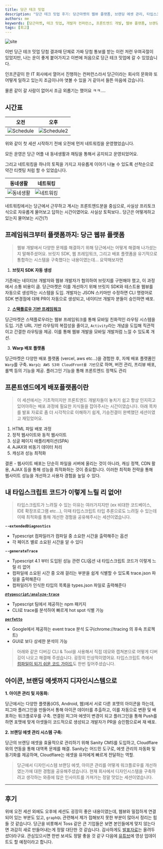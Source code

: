 ```yaml
---
title: 당근 테크 밋업
description: "당근 테크 밋업 후기: 당근마켓의 웹뷰 플랫폼, 브랜딩 에셋 관리, 타입스크립트 최적화 등 최신 기술과 경험을 공유한 컨퍼런스 리뷰"
authors: me
keywords: [당근마켓, 테크 밋업, 개발자 컨퍼런스, 프론트엔드 개발, 웹뷰 플랫폼, 브랜딩 에셋, 디자인 시스템, 타입스크립트 성능 최적화, 배포 플랫폼, IT 컨퍼런스 후기]
tags: [회고]
---
```


![site](https://i.ibb.co/dWBGb5S/Kakao-Talk-Photo-2024-10-11-02-53-17.jpg)

이번 당근 테크 밋업 당첨 결과때 단체로 가짜 당첨 통보를 받는 이런 저런 우여곡절이 있었지만, 나는 운이 좋게 붙어가지고 이번에 처음으로 당근 테크 밋업에 갈 수 있었습니다.

인프콘같이 한 IT 회사에서 열어서 진행하는 컨퍼런스라서 당근이라는 회사의 문화와 또 어떻게 일하고 있는지 조금이나마 엿볼 수 있을 거 같아서 들뜬 마음에 갔습니다.

물론 같이 갈 사람이 없어서 조금 외롭기는 했어요 ㅋㅋ....

## 시간표

|                        오전                        |                        오후                         |
| :------------------------------------------------: | :-------------------------------------------------: |
| ![Schedule](https://i.ibb.co/4Y9jgdv/IMG-8726.jpg) | ![Schedule2](https://i.ibb.co/ccF6cXB/IMG-8727.jpg) |

위와 같이 첫 세션 시작하기 전에 오전에 먼저 네트워킹을 운영했었습니다.

모든 운영은 당근 어플 내 동네생활과 채팅을 통해서 공지되고 운영되었어요.

그리고 네트워킹을 하나의 토픽을 가지고 자유롭게 이야기 나눌 수 있도록 선착순으로 약간 티켓팅 처럼 할 수 있었습니다.

|                            동네생활                            |                      네트워킹                      |
| :------------------------------------------------------------: | :------------------------------------------------: |
| ![동네생활](https://i.ibb.co/BNgnjDL/IMG-4-F017-ACA4709-1.jpg) | ![네트워킹](https://i.ibb.co/HGGR3FH/IMG-8735.png) |

네트워킹에서는 당근에서 근무하고 계시는 프론트엔드분을 중심으로, 사실상 프리토크 식으로 자유롭게 물어보고 답하는 시간이였어요. 사실상 토픽보다.. 당근은 어떻게하고 있는지 물어보는 시간(?)

## 프레임워크부터 플랫폼까지: 당근 웹뷰 플랫폼

> 웹뷰 개발에서 다양한 문제를 해결하기 위해 당근에서는 어떻게 해결해 나가셨는지 말해주셨어요. 브릿지 SDK, 웹 프레임워크, 그리고 배포 플랫폼을 유기적으로 통합하는 시스템을 구축했다는 내용이였는데... 요약해보자면

1. **브릿지 SDK 자동 생성**

기존에는 네이티브 개발자와 웹뷰 개발자가 협의하여 브릿지를 구현해야 했고, 이 과정에서 소통 비용이 큼.
당근마켓은 이를 개선하기 위해 브릿지 SDK와 테스트용 웹뷰를 자동으로 생성하는 시스템을 도입.
개발자는 JSON 스키마만 수정하면 CLI 명령어로 SDK 변경점에 대해 PR이 자동으로 생성되고, 네이티브 개발자 분들이 승인하면 배포.

2. **[스택플로우 기반 프레임워크](https://stackflow.so/)**

당근마켓은 스택플로우라는 웹뷰 프레임워크를 통해 모바일 친화적인 라우팅 시스템을 도입.
기존 URL 기반 라우팅의 복잡성을 줄이고, `Activity`라는 개념을 도입해 직관적이고 간결한 라우팅을 제공.
이를 통해 웹뷰 개발을 모바일 개발처럼 느낄 수 있도록 개선.

3. **Warp 배포 플랫폼**

당근마켓은 다양한 배포 플랫폼 (vercel, aws etc...)을 경험한 후, 자체 배포 플랫폼인 `Warp`를 구축.
`Warp는 AWS S3와 CloudFront를 기반`으로 하며, 버전 관리, 프리뷰 배포, 롤백 등의 기능을 제공.
플러그인 기능을 통해 프론트엔드 정책도 관리

## 프론트엔드에게 배포플랫폼이란

> 이 세션에서는 기초적이지만 프론트엔드 개발자들이 놓치기 쉽고 항상 인지히고 있어야하는 배포 과정에 필요한 지식들을 잡아주시는 시간이였습니다.
> 아래 목차를 발표 자료로 좀 더 시각적으로 이해하기 쉽게, 기승전결이 완벽했던 세션이였고 재밌었어요.

1. HTML 파일 배포 과정
2. 정적 웹사이트와 동적 웹사이트
3. 싱글 페이지 애플리케이션(SPA)
4. AJAX와 비동기 데이터 처리
5. 캐싱과 성능 최적화

결론 - 웹사이트 배포는 단순히 파일을 서버에 올리는 것이 아니라, 캐싱 정책, CDN 활용, AJAX 등을 통해 성능을 최적화하는 것이 중요합니다. 이러한 최적화 전략을 통해 웹사이트 성능을 개선하고 사용자 경험을 높일 수 있다.

## 내 타입스크립트 코드가 이렇게 느릴 리 없어!

> 타입스크립트가 느려질 수 있는 이유는 여러가지지만 (ex 비대한 코드베이스, IDE 확장프로그램 etc...), 이때 타입스크립트 타입 추론으로도 느려질 수 있는데 이때 최적화를 통해 개선한 경험을 공유해주시는 세션이였습니다.

**`--extendedDiagnostics`**

- Typescript 컴파일러가 컴파일 중 소요한 시간을 출력해주는 옵션
- 각 페이즈 별로 소요된 시간을 알 수 있다

**`--generateTrace`**

- Typescript 4.1 부터 도입된 성능 관련 CLI옵션 내 타입스크립트 코드가 이렇게 느릴 리 없어
- 컴파일에 소요된 시간 중 오래 걸리는 부분을 쉽게 식별할 수 있도록 trace.json 파일을 출력해준다
- 컴파일러가 인식한 타입의 목록을 types.json 파일로 출력해준다

**[`@typescript/analyze-trace`](https://www.npmjs.com/package/@typescript/analyze-trace)**

- Typescript 팀에서 제공하는 npm 패키지
- CLI로 trace를 분석하여 빠르게 hot spot 식별 가능

**[`perfetto`](https://ui.perfetto.dev/)**

- Google에서 제공하는 event trace 분석 도구(chrome://tracing 의 후속 프로젝트)
- GUI로 보다 상세한 분석이 가능

> 아래와 같은 디버깅 CLI & Tool을 사용해서 직접 데모와 캡쳐본으로 어떻게 디버깅이 나오고 해결해 주셨습니다. 굉장히 인상적이였어요. 타입스크립트 측에서 [컴파일이 되기 쉬운 코드 가이드](https://github.com/microsoft/TypeScript/wiki/Performance)도 한번 짚어주셨습니다.

## 아이콘, 브랜딩 에셋까지 디자인시스템으로

**1. 아이콘 관리 및 자동화:**

당근에서는 다양한 플랫폼(iOS, Android, 웹)에서 서로 다른 포맷의 아이콘을 하는데, 피그마 플러그인을 만들어서 통해 아이콘 데이터를 추출하고, 이를 자동으로 변환 및 배포하는 워크플로우를 구축.
연결된 피그마 에셋이 변경이 되고 플러그인을 통해 Push를 하면 포맷에 맞게 아셋들이 코드적으로 생성되고 개발자가 PR을 승인함으로써 재 배포.

**2. 브랜딩 에셋 관리 시스템 구축:**

당근의 브랜딩 에셋을 효율적으로 관리하기 위해 Sanity CMS를 도입하고, Cloudflare와의 연동을 통해 대역폭 문제를 해결.
Sanity는 어드민 도구로, 에셋 관리의 자동화 및 동기화를 제공하며, Cloudflare는 에셋을 유저에게 빠르게 전달하는 역할.

> 당근에서 디자인시스템 브랜딩 에셋, 아이콘 관리를 어떻게 워크플로우를 개선하였는가에 대한 경험을 공유해주셨습니다.
> 현재 회사에서 디자인시스템을 구축하려고 생각하는 와중에 많은 인사이트를 가져가는 정말 맛있는 세션이였습니다.

---

## 후기

위에 오전 세션 외에도 오후에 세션도 굉장히 좋은 내용이였는데, 웹뷰와 밀접하게 연결되어 있는 부분도 있고, `graphQL` 관련해서 제가 접해보지 못한 부분이 많아서 정리는 힘들 것 같습니다.
당근을 비롯해서 Toss 같은 큰 기업들은 보면 본인들에게 맞지 않는다면 과감히 새로 만들어내는게 정말 대단한 것 같습니다.
감사하게도 [발표자료](https://daangn.notion.site/Frontend-b021b31d174946ffa06ee280d7b8886e)는 올려두셨더라구요. 관심있으시면 한번 보셔도 정말 좋을 것 같구 다음에 [유튜브](https://www.youtube.com/@daangntech)에 영상 업데이트도 할 예정이라고 합니다.
